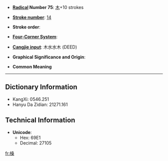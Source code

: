 * '''[[Wiktionary:Chinese radical index| Radical]] Number 75''': [[Wiktionary:Chinese radical index 木|木]]+10 strokes

* '''[[Wiktionary:Chinese total strokes index|Stroke number]]''': [[Wiktionary:Chinese total strokes index 14|14]]

* '''Stroke order''': 

* '''[[Wiktionary:Chinese four corner index|Four-Corner System]]''': 

* '''[[Wiktionary:Chinese Cangjie index|Cangjie input]]''': 木水水木 (DEED)

* '''Graphical Significance and Origin''': 

* '''Common Meaning'''

----

== Dictionary Information ==

* KangXi: 0546.251
* Hanyu Da Zidian: 21271.161

== Technical Information ==

* '''Unicode''':
** Hex: 69E1
** Decimal: 27105

[[fr:槡]]